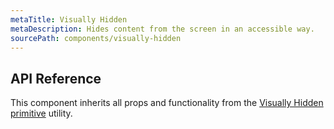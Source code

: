 ```yaml
---
metaTitle: Visually Hidden
metaDescription: Hides content from the screen in an accessible way.
sourcePath: components/visually-hidden
---
```


## API Reference

This component inherits all props and functionality from the [Visually Hidden primitive](/peoples/docs/utilities/visually-hidden) utility.
